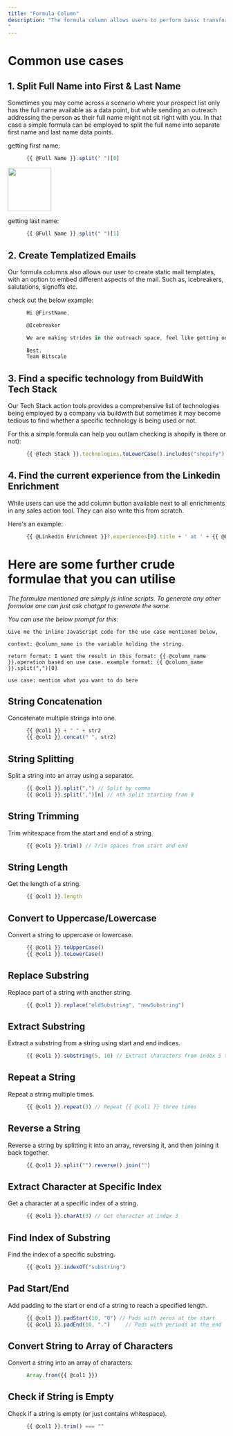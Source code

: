 ```yaml
---
title: "Formula Column"
description: "The formula column allows users to perform basic transformations column wise, enabling them to make the best out of their present data without spending unnecessary credits. The users can easily tag columns using the format : {{ @column }}
"
---
```


# Common use cases

## 1. Split Full Name into First & Last Name

Sometimes you may come across a scenario where your prospect list only has the full name available as a data point, but while sending an outreach addressing the person as their full name might not sit right with you. In that case a simple formula can be employed to split the full name into separate first name and last name data points.

getting first name:

```js
      {{ @Full Name }}.split(" ")[0]
```

<img height="100" src="InpOut_Formulae_nameSplit1.png" />

getting last name:

```js
      {{ @Full Name }}.split(" ")[1]
```

## 2. Create Templatized Emails

Our formula columns also allows our user to create static mail templates, with an option to embed different aspects of the mail. Such as, icebreakers, salutations, signoffs etc.

check out the below example:

```js
      Hi @FirstName,

      @Icebreaker

      We are making strides in the outreach space, feel like getting on board?

      Best,
      Team Bitscale
```

## 3. Find a specific technology from BuildWith Tech Stack

Our Tech Stack action tools provides a comprehensive list of technologies being employed by a company via buildwith but sometimes it may become tedious to find whether a specific technology is being used or not.

For this a simple formula can help you out(am checking is shopify is there or not):

```js
      {{ @Tech Stack }}.technologies.toLowerCase().includes("shopify") ? "yes" : "no"
```

## 4. Find the current experience from the Linkedin Enrichment

While users can use the add column button available next to all enrichments in any sales action tool. They can also write this from scratch.

Here's an example:

```js
      {{ @Linkedin Enrichment }}?.experiences[0].title + ' at ' + {{ @Linkedin Enrichment }}?.experiences[0].subtitle
```

# Here are some further crude formulae that you can utilise

*The formulae mentioned are simply js inline scripts. To generate any other formulae one can just ask chatgpt to generate the same.*

*You can use the below prompt for this:*

```
Give me the inline JavaScript code for the use case mentioned below, 

context: @column_name is the variable holding the string. 

return format: I want the result in this format: {{ @column_name }}.operation based on use case. example format: {{ @column_name }}.split(",")[0]

use case: mention what you want to do here
```

## String Concatenation

Concatenate multiple strings into one.

```js
      {{ @col1 }} + " " + str2
      {{ @col1 }}.concat(" ", str2)
```

## String Splitting

Split a string into an array using a separator.

```js
      {{ @col1 }}.split(",") // Split by comma
      {{ @col1 }}.split(",")[n] // nth split starting from 0 
```

## String Trimming

Trim whitespace from the start and end of a string.

```js
      {{ @col1 }}.trim() // Trim spaces from start and end
```

## String Length

Get the length of a string.

```js
      {{ @col1 }}.length
```

## Convert to Uppercase/Lowercase

Convert a string to uppercase or lowercase.

```js
      {{ @col1 }}.toUpperCase()
      {{ @col1 }}.toLowerCase()
```

## Replace Substring

Replace part of a string with another string.

```js
      {{ @col1 }}.replace("oldSubstring", "newSubstring")
```

## Extract Substring

Extract a substring from a string using start and end indices.

```js
      {{ @col1 }}.substring(5, 10) // Extract characters from index 5 to 10
```

## Repeat a String

Repeat a string multiple times.

```js
      {{ @col1 }}.repeat(3) // Repeat {{ @col1 }} three times
```

## Reverse a String

Reverse a string by splitting it into an array, reversing it, and then joining it back together.

```js
      {{ @col1 }}.split("").reverse().join("")
```

## Extract Character at Specific Index

Get a character at a specific index of a string.

```js
      {{ @col1 }}.charAt(3) // Get character at index 3
```

## Find Index of Substring

Find the index of a specific substring.

```js
      {{ @col1 }}.indexOf("substring")
```

## Pad Start/End

Add padding to the start or end of a string to reach a specified length.

```js
      {{ @col1 }}.padStart(10, "0") // Pads with zeros at the start
      {{ @col1 }}.padEnd(10, ".")     // Pads with periods at the end
```

## Convert String to Array of Characters

Convert a string into an array of characters.

```js
      Array.from({{ @col1 }})
```

## Check if String is Empty

Check if a string is empty (or just contains whitespace).

```js
      {{ @col1 }}.trim() === ""
```